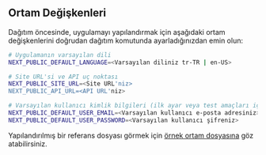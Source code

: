 ## Ortam Değişkenleri

Dağıtım öncesinde, uygulamayı yapılandırmak için aşağıdaki ortam değişkenlerini doğrudan dağıtım komutunda ayarladığınızdan emin olun:

```bash
# Uygulamanın varsayılan dili
NEXT_PUBLIC_DEFAULT_LANGUAGE=<Varsayılan diliniz tr-TR | en-US>

# Site URL'si ve API uç noktası
NEXT_PUBLIC_SITE_URL=<Site URL'niz>
NEXT_PUBLIC_API_URL=<API URL'niz>

# Varsayılan kullanıcı kimlik bilgileri (ilk ayar veya test amaçları için)
NEXT_PUBLIC_DEFAULT_USER_EMAIL=<Varsayılan kullanıcı e-posta adresiniz>
NEXT_PUBLIC_DEFAULT_USER_PASSWORD=<Varsayılan kullanıcı şifreniz>
```

Yapılandırılmış bir referans dosyası görmek için [örnek ortam dosyasına](https://github.com/perfect-panel/ppanel-web/blob/main/apps/admin/.env.template) göz atabilirsiniz.


<Giscus />
